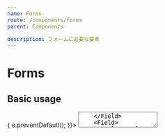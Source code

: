 ```yaml
---
name: Forms
route: /components/forms
parent: Components

description: フォームに必要な要素
---
```



# Forms

## Basic usage

<Playground>
  <form onSubmit={(e) => { e.preventDefault(); }}>
    <Field label="Name">
      <TextInput placeholder="Text input" />
    </Field>
    <Field label="Username" help="helper text">
      <TextInput value="visits" />
    </Field>
    <Field label="Email" error="invalid email">
      <TextInput type="email" value="wrong@email" />
    </Field>
    <Field label="Message">
      <Textarea placeholder="Textarea Text here" />
    </Field>
    <Field>
      <Select value={2} options={[ { id: 1, name: 'options1' }, { id: 2, name: 'options2' } ]} />
    </Field>
    <Field>
      <Checkbox checked>
        I agree to the <a href="#">terms and conditions</a>
      </Checkbox>
    </Field>
    <Field>
      <Radio name="agree" value="yes">Yes</Radio>
      <Radio name="agree" value="no">No</Radio>
    </Field>
    <Button>Submit</Button>
    <Button>Clear</Button>
  </form>
</Playground>
